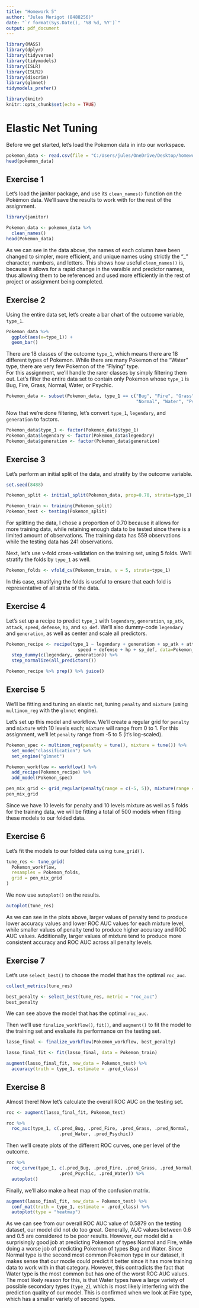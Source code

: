 ```yaml
---
title: "Homework 5"
author: "Jules Merigot (8488256)"
date: "`r format(Sys.Date(), '%B %d, %Y')`"
output: pdf_document
---
```


```r
library(MASS)
library(dplyr)
library(tidyverse)
library(tidymodels)
library(ISLR)
library(ISLR2)
library(discrim)
library(glmnet)
tidymodels_prefer()

library(knitr)
knitr::opts_chunk$set(echo = TRUE)
```

\begin{center}
PSTAT 131/231 Statistical Machine Learning - Fall 2022
\end{center}

# Elastic Net Tuning

Before we get started, let's load the Pokemon data in into our workspace.
```r
pokemon_data <- read.csv(file = "C:/Users/jules/OneDrive/Desktop/homework-5/data/Pokemon.csv")
head(pokemon_data)
```

## Exercise 1

Let's load the janitor package, and use its `clean_names()` function on the Pokémon data. We'll save the results to work with for the rest of the assignment.
```r
library(janitor)

Pokemon_data <- pokemon_data %>%
  clean_names()
head(Pokemon_data)
```
As we can see in the data above, the names of each column have been changed to simpler, more efficient, and unique names using strictly the "_" character, numbers, and letters. This shows how useful `clean_names()` is, because it allows for a rapid change in the varaible and predictor names, thus allowing them to be referenced and used more efficiently in the rest of project or assignment being completed.

## Exercise 2

Using the entire data set, let's create a bar chart of the outcome variable, `type_1`.
```r
Pokemon_data %>%
  ggplot(aes(x=type_1)) +
  geom_bar()
```
There are 18 classes of the outcome `type_1`, which means there are 18 different types of Pokemon. While there are many Pokemon of the "Water" type, there are very few Pokemon of the "Flying" type.   
For this assignment, we’ll handle the rarer classes by simply filtering them out. Let's filter the entire data set to contain only Pokemon whose `type_1` is Bug, Fire, Grass, Normal, Water, or Psychic.
```r
Pokemon_data <- subset(Pokemon_data, type_1 == c("Bug", "Fire", "Grass", 
                                                 "Normal", "Water", "Psychic"))
```

Now that we're done filtering, let's convert `type_1`, `legendary`, and `generation` to factors.
```r
Pokemon_data$type_1 <- factor(Pokemon_data$type_1)
Pokemon_data$legendary <- factor(Pokemon_data$legendary)
Pokemon_data$generation <- factor(Pokemon_data$generation)
```

## Exercise 3

Let's perform an initial split of the data, and stratify by the outcome variable.
```r
set.seed(8488)

Pokemon_split <- initial_split(Pokemon_data, prop=0.70, strata=type_1)

Pokemon_train <- training(Pokemon_split)
Pokemon_test <- testing(Pokemon_split)
```
For splitting the data, I chose a proportion of 0.70 because it allows for more training data, while retaining enough data to be tested since there is a limited amount of observations. The training data has 559 observations while the testing data has 241 observations.   

Next, let's use v-fold cross-validation on the training set, using 5 folds. We'll stratify the folds by `type_1` as well.
```r
Pokemon_folds <- vfold_cv(Pokemon_train, v = 5, strata=type_1)
```
In this case, stratifying the folds is useful to ensure that each fold is representative of all strata of the data.

## Exercise 4

Let's set up a recipe to predict `type_1` with `legendary`, `generation`, `sp_atk`, `attack`, `speed`, `defense`, `hp`, and `sp_def`. We'll also dummy-code `legendary` and `generation`, as well as center and scale all predictors.
```r
Pokemon_recipe <- recipe(type_1 ~ legendary + generation + sp_atk + attack +
                           speed + defense + hp + sp_def, data=Pokemon_train) %>%
  step_dummy(c(legendary, generation)) %>%
  step_normalize(all_predictors())

Pokemon_recipe %>% prep() %>% juice()
```

## Exercise 5

We’ll be fitting and tuning an elastic net, tuning `penalty` and `mixture` (using `multinom_reg` with the `glmnet` engine).  

Let's set up this model and workflow. We'll create a regular grid for `penalty` and `mixture` with 10 levels each; `mixture` will range from 0 to 1. For this assignment, we’ll let `penalty` range from -5 to 5 (it’s log-scaled).

```r
Pokemon_spec <- multinom_reg(penalty = tune(), mixture = tune()) %>%
  set_mode("classification") %>%
  set_engine("glmnet")

Pokemon_workflow <- workflow() %>% 
  add_recipe(Pokemon_recipe) %>% 
  add_model(Pokemon_spec)

pen_mix_grid <- grid_regular(penalty(range = c(-5, 5)), mixture(range = c(0,1)), levels = 10)
pen_mix_grid
```
Since we have 10 levels for penalty and 10 levels mixture as well as 5 folds for the training data, we will be fitting a total of 500 models when fitting these models to our folded data.


## Exercise 6

Let's fit the models to our folded data using `tune_grid()`.
```r
tune_res <- tune_grid(
  Pokemon_workflow,
  resamples = Pokemon_folds, 
  grid = pen_mix_grid
)
```
We now use `autoplot()` on the results. 
```r
autoplot(tune_res)
```
As we can see in the plots above, larger values of penalty tend to produce lower accuracy values and lower ROC AUC values for each mixture level, while smaller values of penalty tend to produce higher accuracy and ROC AUC values. Additionally, larger values of mixture tend to produce more consistent accuracy and ROC AUC across all penalty levels.

## Exercise 7

Let's use `select_best()` to choose the model that has the optimal `roc_auc`.
```r
collect_metrics(tune_res)

best_penalty <- select_best(tune_res, metric = "roc_auc")
best_penalty
```
We can see above the model that has the optimal `roc_auc`.   

Then we'll use `finalize_workflow()`, `fit()`, and `augment()` to fit the model to the training set and evaluate its performance on the testing set.
```r
lasso_final <- finalize_workflow(Pokemon_workflow, best_penalty)

lasso_final_fit <- fit(lasso_final, data = Pokemon_train)

augment(lasso_final_fit, new_data = Pokemon_test) %>%
  accuracy(truth = type_1, estimate = .pred_class)
```

## Exercise 8

Almost there! Now let's calculate the overall ROC AUC on the testing set.
```r
roc <- augment(lasso_final_fit, Pokemon_test)

roc %>%
  roc_auc(type_1, c(.pred_Bug, .pred_Fire, .pred_Grass, .pred_Normal, 
                    .pred_Water, .pred_Psychic))
```

Then we'll create plots of the different ROC curves, one per level of the outcome. 
```r
roc %>%
  roc_curve(type_1, c(.pred_Bug, .pred_Fire, .pred_Grass, .pred_Normal, 
                    .pred_Psychic, .pred_Water)) %>%
  autoplot()
```

Finally, we'll also make a heat map of the confusion matrix.
```r
augment(lasso_final_fit, new_data = Pokemon_test) %>%
  conf_mat(truth = type_1, estimate = .pred_class) %>%
  autoplot(type = "heatmap")
```
As we can see from our overall ROC AUC value of 0.5879 on the testing dataset, our model did not do too great. Generally, AUC values between 0.6 and 0.5 are considered to be poor results. However, our model did a surprisingly good job at predicting Pokemon of types Normal and Fire, while doing a worse job of predicting Pokemon of types Bug and Water. Since Normal type is the second most common Pokemon type in our dataset, it makes sense that our modle could predict it better since it has more training data to work with in that category. However, this contradicts the fact that Water type is the most common but has one of the worst ROC AUC values. The most likely reason for this, is that Water types have a large variety of possible secondary types (`type_2`), which is most likely interfering with the prediction quality of our model. This is confirmed when we look at Fire type, which has a smaller variety of second types.